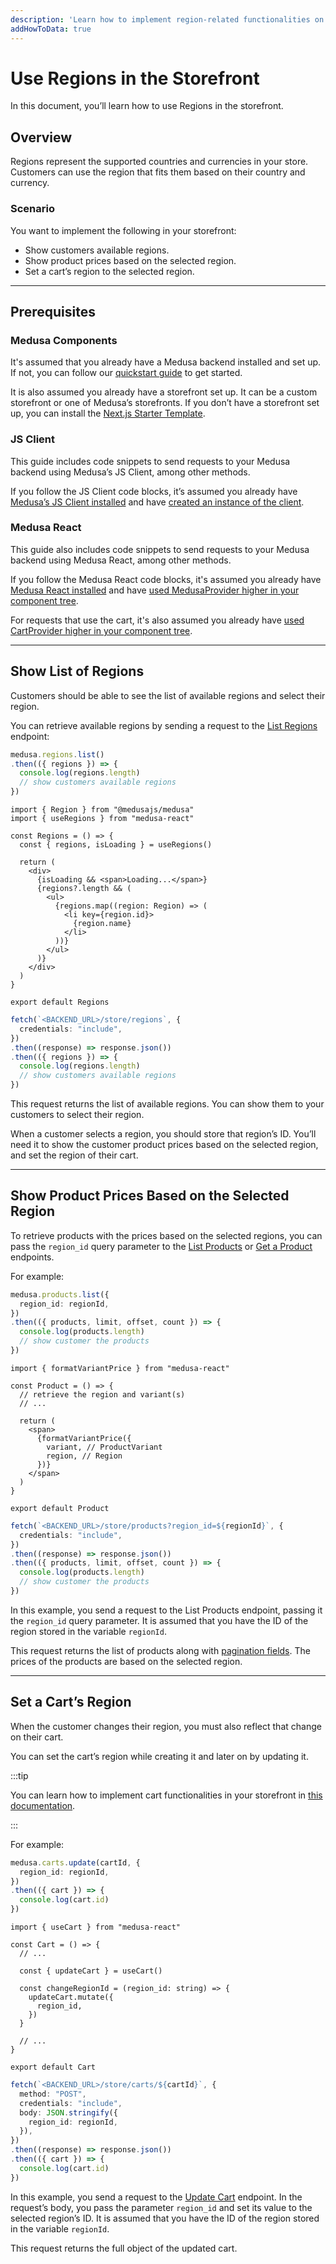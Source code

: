 ```yaml
---
description: 'Learn how to implement region-related functionalities on your storefront using the REST APIs. This includes showing the customer available regions, showing product prices, and setting the region of a cart.'
addHowToData: true
---
```



# Use Regions in the Storefront

In this document, you’ll learn how to use Regions in the storefront.

## Overview

Regions represent the supported countries and currencies in your store. Customers can use the region that fits them based on their country and currency.

### Scenario

You want to implement the following in your storefront:

- Show customers available regions.
- Show product prices based on the selected region.
- Set a cart’s region to the selected region.

---

## Prerequisites

### Medusa Components

It's assumed that you already have a Medusa backend installed and set up. If not, you can follow our [quickstart guide](../../../development/backend/install.mdx) to get started.

It is also assumed you already have a storefront set up. It can be a custom storefront or one of Medusa’s storefronts. If you don’t have a storefront set up, you can install the [Next.js Starter Template](../../../starters/nextjs-medusa-starter.mdx).

### JS Client

This guide includes code snippets to send requests to your Medusa backend using Medusa’s JS Client, among other methods.

If you follow the JS Client code blocks, it’s assumed you already have [Medusa’s JS Client installed](../../../js-client/overview.md) and have [created an instance of the client](../../../js-client/overview.md#configuration).

### Medusa React

This guide also includes code snippets to send requests to your Medusa backend using Medusa React, among other methods.

If you follow the Medusa React code blocks, it's assumed you already have [Medusa React installed](../../../medusa-react/overview.md) and have [used MedusaProvider higher in your component tree](../../../medusa-react/overview.md#usage).

For requests that use the cart, it's also assumed you already have [used CartProvider higher in your component tree](../../../medusa-react/overview.md#cartprovider).

---

## Show List of Regions

Customers should be able to see the list of available regions and select their region.

You can retrieve available regions by sending a request to the [List Regions](/api/store/#tag/Region/operation/GetRegions) endpoint:

<Tabs groupId="request-type" isCodeTabs={true}>
<TabItem value="client" label="Medusa JS Client" default>

```ts
medusa.regions.list()
.then(({ regions }) => {
  console.log(regions.length)
  // show customers available regions
})
```

</TabItem>
<TabItem value="medusa-react" label="Medusa React">

```tsx
import { Region } from "@medusajs/medusa"
import { useRegions } from "medusa-react"

const Regions = () => {
  const { regions, isLoading } = useRegions()

  return (
    <div>
      {isLoading && <span>Loading...</span>}
      {regions?.length && (
        <ul>
          {regions.map((region: Region) => (
            <li key={region.id}>
              {region.name}
            </li>
          ))}
        </ul>
      )}
    </div>
  )
}

export default Regions
```

</TabItem>
<TabItem value="fetch" label="Fetch API">

```ts
fetch(`<BACKEND_URL>/store/regions`, {
  credentials: "include",
})
.then((response) => response.json())
.then(({ regions }) => {
  console.log(regions.length)
  // show customers available regions
})
```

</TabItem>
</Tabs>

This request returns the list of available regions. You can show them to your customers to select their region.

When a customer selects a region, you should store that region’s ID. You’ll need it to show the customer product prices based on the selected region, and set the region of their cart.

---

## Show Product Prices Based on the Selected Region

To retrieve products with the prices based on the selected regions, you can pass the `region_id` query parameter to the [List Products](/api/store/#tag/Product/operation/GetProducts) or [Get a Product](/api/store/#tag/Product/operation/GetProductsProduct) endpoints.

For example:

<Tabs groupId="request-type" isCodeTabs={true}>
<TabItem value="client" label="Medusa JS Client" default>

```ts
medusa.products.list({
  region_id: regionId,
})
.then(({ products, limit, offset, count }) => {
  console.log(products.length)
  // show customer the products
})
```

</TabItem>
<TabItem value="medusa-react" label="Medusa React">

```tsx
import { formatVariantPrice } from "medusa-react"

const Product = () => {
  // retrieve the region and variant(s)
  // ...

  return (
    <span>
      {formatVariantPrice({
        variant, // ProductVariant
        region, // Region
      })}
    </span>
  )
}

export default Product
```

</TabItem>
<TabItem value="fetch" label="Fetch API">

```ts
fetch(`<BACKEND_URL>/store/products?region_id=${regionId}`, {
  credentials: "include",
})
.then((response) => response.json())
.then(({ products, limit, offset, count }) => {
  console.log(products.length)
  // show customer the products
})
```

</TabItem>
</Tabs>

In this example, you send a request to the List Products endpoint, passing it the `region_id` query parameter. It is assumed that you have the ID of the region stored in the variable `regionId`.

This request returns the list of products along with [pagination fields](/api/store/#section/Pagination). The prices of the products are based on the selected region.

---

## Set a Cart’s Region

When the customer changes their region, you must also reflect that change on their cart.

You can set the cart’s region while creating it and later on by updating it.

:::tip

You can learn how to implement cart functionalities in your storefront in [this documentation](../../carts-and-checkout/storefront/implement-cart.mdx).

:::

For example:

<Tabs groupId="request-type" isCodeTabs={true}>
<TabItem value="client" label="Medusa JS Client" default>

```ts
medusa.carts.update(cartId, {
  region_id: regionId,
})
.then(({ cart }) => {
  console.log(cart.id)
})
```

</TabItem>
<TabItem value="medusa-react" label="Medusa React">

```tsx
import { useCart } from "medusa-react"

const Cart = () => {
  // ...

  const { updateCart } = useCart()

  const changeRegionId = (region_id: string) => {
    updateCart.mutate({
      region_id,
    })
  }

  // ...
}

export default Cart
```

</TabItem>
<TabItem value="fetch" label="Fetch API">

```ts
fetch(`<BACKEND_URL>/store/carts/${cartId}`, {
  method: "POST",
  credentials: "include",
  body: JSON.stringify({
    region_id: regionId,
  }),
})
.then((response) => response.json())
.then(({ cart }) => {
  console.log(cart.id)
})
```

</TabItem>
</Tabs>

In this example, you send a request to the [Update Cart](/api/store/#tag/Cart/operation/PostCartsCart) endpoint. In the request’s body, you pass the parameter `region_id` and set its value to the selected region’s ID. It is assumed that you have the ID of the region stored in the variable `regionId`.

This request returns the full object of the updated cart.